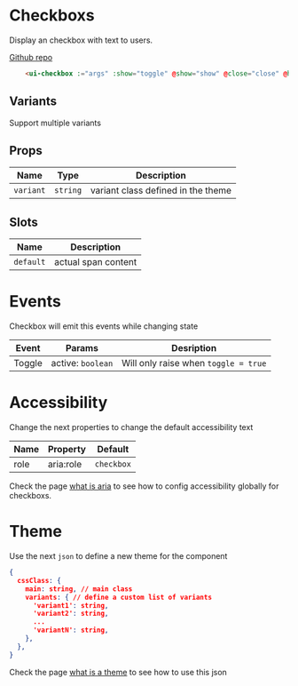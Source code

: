 
# Checkboxs
Display an checkbox with text to users.

[Github repo](https://github.com/unicoderns/ui/tree/master/packages/Checkbox)

```html
    <ui-checkbox :="args" :show="toggle" @show="show" @close="close" @hide="hide">{{ args.default }}</ui-checkbox>
```

## Variants

Support multiple variants

<Canvas>
  <Story id="ui-checkbox--primary"/>
  <Story id="ui-checkbox--secondary" />
  <Story id="ui-checkbox--success" />
  <Story id="ui-checkbox--danger" />
  <Story id="ui-checkbox--warning" />
  <Story id="ui-checkbox--info" />
  <Story id="ui-checkbox--light" />
  <Story id="ui-checkbox--dark" />
</Canvas>

## Props

| Name | Type  | Description |
| ---- | ---- | ----------- |
| `variant` | `string` | variant class defined in the theme |

## Slots

| Name | Description |
| ---- | ----------- |
| `default` | actual span content |

# Events
Checkbox will emit this events while changing state

| Event | Params | Desription |
| ---- | ---- | ----------- |
| Toggle | active: `boolean` | Will only raise when `toggle = true` |

# Accessibility
Change the next properties to change the default accessibility text

| Name | Property | Default |
| ---- | ---- | ----------- |
| role | aria:role | `checkbox` |

Check the page [what is aria](/docs/docs-aria--page#what-is-aria-config) to see how to config accessibility globally for checkboxs.

# Theme
Use the next `json` to define a new theme for the component

```json
{
  cssClass: {
    main: string, // main class
    variants: { // define a custom list of variants
      'variant1': string,
      'variant2': string,
      ...
      'variantN': string,
    },
  },
}
```

Check the page [what is a theme](/docs/docs-theming--page#what-is-a-theme) to see how to use this json
